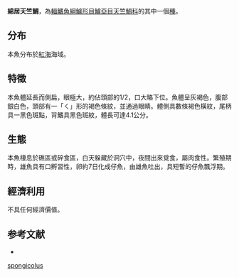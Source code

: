 {{Speciesbox
| name = 綿居天竺鯛
| status = NE
| genus = Apogon
| species = spongicolus
| authority = [[Smith|Smith]], 1965
| synonyms = *''Ostorhynchus spongicolus''<br /><small>Smith, 1965</small>
}}
'''綿居天竺鯛'''，為[[輻鰭魚綱|輻鰭魚綱]][[鱸形目|鱸形目]][[鱸亞目|鱸亞目]][[天竺鯛科|天竺鯛科]]的其中一個[[種|種]]。

==分布==
本魚分布於[[紅海|紅海]]海域。

==特徵==
本魚體延長而側扁，眼極大，約佔頭部的1/2，口大略下位。魚體呈灰褐色，腹部銀白色，頭部有一「ㄑ」形的褐色條紋，並通過眼睛。體側具數條褐色橫紋，尾柄具一黑色斑點，背鰭具黑色斑紋，體長可達4.1公分。

==生態==
本魚棲息於礁區或碎食區，白天躲藏於洞穴中，夜間出來覓食，屬肉食性。繁殖期時，雄魚具有口孵習性，卵約7日化成仔魚，由雄魚吐出，具短暫的仔魚飄浮期。

==經濟利用==
不具任何經濟價值。

==参考文献==
*{{FishBase_species|genus=Apogon|species=spongicolus|year=2011|month=12}}
{{Taxonbar|from=Q1081366}}

[[Category:天竺鯛屬|spongicolus]]